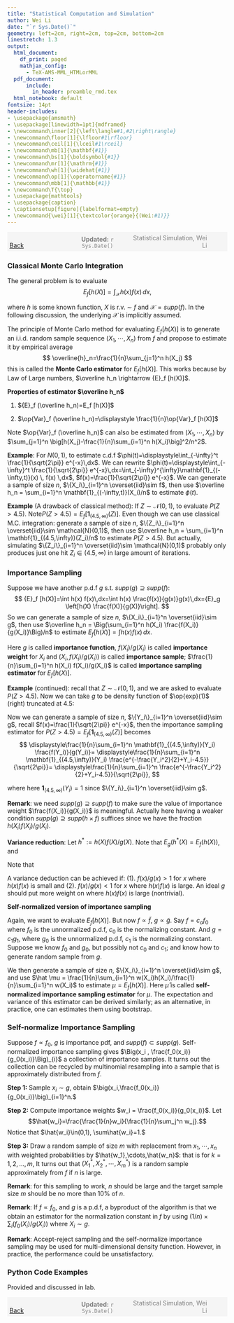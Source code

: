 ```yaml
---
title: "Statistical Computation and Simulation"
author: Wei Li
date: "`r Sys.Date()`"
geometry: left=2cm, right=2cm, top=2cm, bottom=2cm
linestretch: 1.3
output:
  html_document:
    df_print: paged
    mathjax_config:
      - TeX-AMS-MML_HTMLorMML   
  pdf_document: 
      include:
        in_header: preamble_rmd.tex
  html_notebook: default
fontsize: 14pt
header-includes:
- \usepackage{amsmath}
- \usepackage[linewidth=1pt]{mdframed}
- \newcommand\inner[2]{\left\langle#1,#2\right\rangle}
- \newcommand\floor[1]{\lfloor#1\rfloor}
- \newcommand\ceil[1]{\lceil#1\rceil}
- \newcommand\mb[1]{\mathbf{#1}}
- \newcommand\bs[1]{\boldsymbol{#1}}
- \newcommand\mr[1]{\mathrm{#1}}
- \newcommand\wh[1]{\widehat{#1}}
- \newcommand\op[1]{\operatorname{#1}}
- \newcommand\mbb[1]{\mathbb{#1}}
- \newcommand\T{\top}
- \usepackage{mathtools}
- \usepackage{caption}
- \captionsetup[figure]{labelformat=empty}
- \newcommand{\wei}[1]{\textcolor{orange}{(Wei:#1)}}
---
```


<script type="text/x-mathjax-config">
  MathJax.Hub.Config({
    jax: ["input/TeX", "output/CommonHTML"],
    extensions: ["tex2jax.js"],
    TeX: {
      extensions: ["AMSmath.js", "AMSsymbols.js", "noErrors.js", "noUndefined.js"]
    },
    "HTML-CSS": {
      availableFonts: [],
      preferredFont: null,
      webFont: "TeX",
      imageFont: null
    },
    CommonHTML: {
      linebreaks: { automatic: true }
    },
    showMathMenu: false  // Disable the MathJax context menu
  });
</script>



<span style="background-color: #f5f5f5; padding: 5px; display: block;">
    <span style="width: 25%; display: inline-block; text-align: left;">
        [Back](javascript:window.history.back())
    </span>
    <span style="width: 30%; display: inline-block; text-align: center; color: grey;">
        **Updated:** `r Sys.Date()`
    </span>
    <span style="width: 35%; display: inline-block; text-align: right; color: grey;">
        Statistical Simulation, Wei Li
    </span>
</span>

<!------------->

### Classical Monte Carlo Integration

The general problem is to evaluate 
$$
{E}_f [h(X)]=\int_{\mathcal{X}} h(x) f(x)\,dx,
$$

where $h$ is some known function, $X$ is r.v. $\sim$ $f$ and $\mathcal{X}=\textit{supp} (f)$. In the following discussion, the underlying $\mathcal{X}$ is implicitly assumed.

The principle of Monte Carlo method for evaluating ${E}_f [h(X)]$ is to generate an i.i.d. random sample sequence $(X_1, \cdots, X_n)$ from $f$ and propose to estimate it by empirical average
$$
\overline{h}_n=\frac{1}{n}\sum_{j=1}^n h(X_j)
$$
this is called the **Monte Carlo estimator** for ${E}_f [h(X)]$. This works because by Law of Large numbers, $\overline h_n \rightarrow {E}_f [h(X)]$.

**Properties of estimator $\overline h_n$**

1. ${E}_f (\overline h_n)=E_f [h(X)]$

\begin{mdframed}
Proof: $\mathbb{E}_f (\overline h_n)= \frac{1}{n} \sum_{j=1}^n \mathbb{E}_f[h(X_j)]=\frac{1}{n} \sum_{j=1}^n \mathbb{E}_f[h(X)]={E}_f [h(X)]$
\end{mdframed}

2. $\op{Var}_f (\overline h_n)=\displaystyle \frac{1}{n}\op{Var}_f [h(X)]$

\begin{mdframed}
Proof: 
\begin{align*}
\mathbb{V}ar_f (\overline h_n)&= \mathbb{V}ar_f \big[\frac{1}{n}\sum_{j=1}^n h(X_j) \big]= \frac{1}{n^2} \mathbb{V}ar_f \big[ \sum_{j=1}^n h(X_j) \big]\\
&\overset{(*)}=\frac{1}{n^2} \sum_{j=1}^n \mathbb{V}ar_f [ h(X_j)]=\frac{1}{n^2} \sum_{j=1}^n \mathbb{V}ar_f [h(X)]= \frac{1}{n}\mathbb{V}ar_f [h(X)]
\end{align*}
where $(*)$ holds since $X_j \overset{iid}\sim f$, $Cov(X_i,X_j)=0\quad (i\ne j)$
\end{mdframed}

Note $\op{Var}_f (\overline h_n)$ can also be estimated from $(X_1, \cdots, X_n)$ by $\sum_{j=1}^n \big[h(X_j)-\frac{1}{n}\sum_{i=1}^n h(X_i)\big]^2/n^2$.

\begin{mdframed}
Proof: 
\begin{align*}
\mathbb{V}ar_f (\overline h_n)&=\frac{1}{n}\mathbb{V}ar_f [h(X)]\\
&=\frac{1}{n}\mathbb{E}_f \{[h(X)-\mathbb{E}_f (h(X))]^2\} \quad (\textit{where}\,\, \mathbb{E}_f (h(X)) \textit{can be estimated by } \overline h_n)\\
&\leftarrow \frac{1}{n}\mathbb{E}_f \{[h(X)-\overline h_n]^2\} \quad \quad (\textit{now estimate}\,\, \mathbb{E}_f [h(X)-\overline h_n]^2)\\
&\leftarrow \frac{1}{n^2} \sum_{j=1}^n \left[h(X_j)-\overline h_n\right]^2\\
&=\frac{1}{n^2} \sum_{j=1}^n \left[h(X_j)-\frac{1}{n}\sum_{i=1}^n h(X_i)\right]^2
\end{align*}
\end{mdframed}

**Example**: For ${N}(0,1)$, to estimate c.d.f $\phi(t)=\displaystyle\int_{-\infty}^t \frac{1}{\sqrt{2\pi}} e^{-x}\,dx$. We can rewrite $\phi(t)=\displaystyle\int_{-\infty}^t \frac{1}{\sqrt{2\pi}} e^{-x}\,dx=\int_{-\infty}^{\infty}\mathbf{1}_{(-\infty,t)}(x) \, f(x) \,dx$, $f(x)=\frac{1}{\sqrt{2\pi}} e^{-x}$. We can generate a sample of size $n$, $\{X_i\}_{i=1}^n \overset{iid}\sim f$, then use $\overline h_n = \sum_{i=1}^n \mathbf{1}_{(-\infty,t)}(X_i)/n$ to estimate $\phi(t)$.

**Example** (A drawback of classical method): If $Z \sim \mathcal{N}(0,1)$, to evaluate $P(Z>4.5)$. Note$P(Z>4.5)={E}_f [\mathbf{1}_{(4.5,\infty)}(Z)]$. Even though we can use classical M.C. integration: generate a sample of size $n$, $\{Z_i\}_{i=1}^n \overset{iid}\sim \mathcal{N}(0,1)$, then use $\overline h_n = \sum_{i=1}^n \mathbf{1}_{(4.5,\infty)}(Z_i)/n$ to estimate $P(Z>4.5)$. But actually, simulating $\{Z_i\}_{i=1}^n \overset{iid}\sim \mathcal{N}(0,1)$ probably only produces just one hit $Z_i\in(4.5,\infty)$ in large amount of iterations. 

### Importance Sampling

Suppose we have another p.d.f $g$ s.t. $supp(g)\supseteq supp(f)$:
$$
{E}_f [h(X)]=\int h(x) f(x)\,dx=\int h(x) \frac{f(x)}{g(x)}g(x)\,dx={E}_g \left[h(X) \frac{f(X)}{g(X)}\right].
$$
So we can generate a sample of size $n$, $\{X_i\}_{i=1}^n \overset{iid}\sim g$, then use $\overline h_n = \Big(\sum_{i=1}^n h(X_i) \frac{f(X_i)}{g(X_i)}\Big)/n$ to estimate ${E}_f [h(X)]=\int h(x) f(x)\,dx$.

Here $g$ is called **importance function**, $f(X_i)/g(X_i)$ is called **importance weight** for $X_i$ and $\displaystyle \left( X_i, f(X_i)/g(X_i) \right)$ is called **importance sample**; $\frac{1}{n}\sum_{i=1}^n h(X_i) f(X_i)/g(X_i)$ is called **importance sampling estimator** for ${E}_f [h(X)]$.

**Example** (continued): recall that $Z \sim \mathcal{N}(0,1)$, and we are asked to evaluate $P(Z>4.5)$. Now we can take $g$ to be density function of $\op{exp}(1)$ (right) truncated at $4.5$:
\begin{align*}
g(y)&=P\left(exp(1)=y|exp(1)>4.5\right)=\frac{P\left(exp(1)=y , exp(1)>4.5\right)}{P\left(exp(1)>4.5\right)}= \frac{P\left(exp(1)=y\right)}{P\left(exp(1)>4.5\right)}\\
&=\frac{e^{-y}}{1-\int_0^{4.5}e^{-x}\,dx}=\frac{e^{-y}}{1-(1-e^{-4.5})}=e^{-(y-4.5)} \quad (y> 4.5).
\end{align*}

Now we can generate a sample of size $n$, $\{Y_i\}_{i=1}^n \overset{iid}\sim g$, recall $f(x)=\frac{1}{\sqrt{2\pi}} e^{-x}$, then the importance sampling estimator for $P(Z>4.5)={E}_f [\mathbf{1}_{(4.5,\infty)}(Z)]$ becomes 
$$
\displaystyle\frac{1}{n}\sum_{i=1}^n \mathbf{1}_{(4.5,\infty)}(Y_i) \frac{f(Y_i)}{g(Y_i)}=
\displaystyle\frac{1}{n}\sum_{i=1}^n \mathbf{1}_{(4.5,\infty)}(Y_i) \frac{e^{-\frac{Y_i^2}{2}+Y_i-4.5}}{\sqrt{2\pi}}=
\displaystyle\frac{1}{n}\sum_{i=1}^n \frac{e^{-\frac{Y_i^2}{2}+Y_i-4.5}}{\sqrt{2\pi}},
$$

where here $\mathbf{1}_{(4.5,\infty)}(Y_i)=1$ since $\{Y_i\}_{i=1}^n \overset{iid}\sim g$.

**Remark**: we need $supp(g)\supseteq supp(f)$ to make sure the value of importance weight $\frac{f(X_i)}{g(X_i)}$ is meaningful. Actually here having a weaker condition $supp(g)\supseteq supp(h \times f)$ suffices since we have the fraction $h(X_i)f(X_i)/g(X_i)$.

**Variance reduction**:
Let $h^*:=h(X)f(X)/g(X)$. Note that $E_g(h^*(X)=E_f(h(X))$, and 
\begin{equation*}
\operatorname{Var}_g\left(h^*({X})\right) =\int \frac{h({x})^2 f({x})}{g({x})} f({x}) d {x}-(E_g(h^*(X))^2.
\end{equation*}

Note that 
\begin{equation*}
\operatorname{Var}_f(h({X}))-\operatorname{Var}_g\left(h^*({X})\right)=\int h({x})^2\left(1-\frac{f({x})}{g({x})}\right) f({x}) d {x}.
\end{equation*}

A variance deduction can be achieved if: (1). $f({x}) / g({x})>1$ for $x$ where $h({x}) f({x})$ is small and (2). $f({x}) / g({x})<1$ for $x$ where $h({x}) f({x})$ is large. An ideal $g$ should put more weight on where $h({x}) f({x})$ is large (nontrivial).

**Self-normalized version of importance sampling**

Again, we want to evaluate ${E}_f [h(X)]$. But now $f \propto \tilde f$, $g \propto \tilde g$. Say $f=c_o f_0$ where $f_0$ is the unnormalized p.d.f, $c_0$ is the normalizing constant. And $g=c_1 g_1$, where $g_0$ is the unnormalized p.d.f, $c_1$ is the normalizing constant. Suppose we know $f_0$ and $g_0$, but possibly not $c_0$ and $c_1$; and know how to generate random sample from $g$.
\begin{align*}
{E}_f [h(X)]&=\int h(x) f(x)\,dx\\
&=\frac{\int \frac{h(x) f(x)}{g(x)}g(x)\,dx}{\int \frac{f(x)}{g(x)}g(x)\,dx}\\
&=\frac{\int \frac{f_0(x)}{g_0(x)}h(x)g(x)\,dx}{\int \frac{f_0(x)}{g_0(x)}g(x)\,dx} \quad (\textit{now }\, w(x):=\frac{f_0(x)}{g_0(x)})\\
&=\frac{\int w(x)h(x)g(x)\,dx}{\int w(x)g(x)\,dx}= \frac{{E}_g[w(x)h(x)]}{{E}_g[w(x)]}.
\end{align*}

We then generate a sample of size $n$, $\{X_i\}_{i=1}^n \overset{iid}\sim g$, and use $\hat \mu = \frac{1}{n}\sum_{i=1}^n w(X_i)h(X_i)/\frac{1}{n}\sum_{i=1}^n w(X_i)$ to estimate $\mu={E}_f [h(X)]$. Here $\hat\mu$ is called **self-normalized importance sampling estimator** for $\mu$. The expectation and variance of this estimator can be derived similarly; as an alternative, in practice, one can estimates them using bootstrap.

\begin{mdframed}
The reason why $\hat\mu \rightarrow \mu$.
$$
\hat \mu = \displaystyle\frac{\frac{1}{n}\sum_{i=1}^n \frac{f_0(X_i)}{g_0(X_i)}h(X_i)}{\frac{1}{n}\sum_{i=1}^n \frac{f_0(X_i)}{g_0(X_i)}}=
\displaystyle\frac{\frac{1}{n}\sum_{i=1}^n \frac{f(X_i)}{g(X_i)}h(X_i)}{\frac{1}{n}\sum_{i=1}^n \frac{f(X_i)}{g(X_i)}}
\,\,\overset{LLN}\rightarrow \,\,\frac{\mathbb{E}_g \big[\frac{f(X)}{g(X)}h(X)\big]}{\mathbb{E}_g \big[\frac{f(X)}{g(X)}\big]}
$$
The last term equals to $\int \frac{h(x) f(x)}{g(x)}g(x)\,dx \big/\int \frac{f(x)}{g(x)}g(x)\,dx=\int h(x) f(x)\,dx=\mathbb{E}_f [h(X)]=\mu$.
\end{mdframed}


### Self-normalize Importance Sampling

Suppose $f\propto f_0$, $g$ is importance pdf, and $supp(f)\subset supp(g).$ Self-normalized importance sampling gives $\Big(x_i , \frac{f_0(x_i)}{g_0(x_i)}\Big)_{i}$ a collection of importance samples. It turns out the collection can be recycled by multinomial resampling into a sample that is approximately distributed from $f$.

**Step 1:** 
Sample $x_i\sim g$, obtain $\big(x_i,\frac{f_0(x_i)}{g_0(x_i)}\big)_{i=1}^n.$

**Step 2:**
Compute importance weights $w_i = \frac{f_0(x_i)}{g_0(x_i)}$. Let $$\hat{w_i}=\frac{\frac{1}{n}w_i}{\frac{1}{n}\sum_j^n w_j}.$$ 
Notice that $\hat{w_i}\in(0,1), \sum\hat{w_i}=1.$

**Step 3:**
Draw a random sample of size $m$ with replacement from $x_1,\cdots,x_n$ with weighted probabilities by $\hat{w_1},\cdots,\hat{w_n}$: that is for $k=1, 2, \ldots, m$,
\begin{equation*}
X^*_k= \left\{
\begin{aligned}
x_1 &\quad& \mbox{with prob}=\hat{w_1}\\
x_2 &\quad& \mbox{with prob}=\hat{w_2}\\
&\vdots&\\
x_n &\quad& \mbox{with prob}=\hat{w_n}.
\end{aligned}
\right.
\end{equation*}
It turns out that $(X_1^*,X_2^*,\cdots,X_m^*)$ is a random sample approximately from $f$ if $n$ is large.

**Remark**: for this sampling to work, $n$ should be large and the target sample size $m$ should be no more than $10\%$ of $n$.

**Remark**: If $f \propto f_0$, and $g$ is a p.d.f, a byproduct of the algorithm is that we obtain an estimator for the normalization constant in $f$ by using $(1/n)\times\sum_{i} (f_0(X_i) /g(X_i))$ where $X_i \sim g.$

**Remark**: Accept-reject sampling and the self-normalize importance sampling may be used for multi-dimensional density function. However, in practice, the performance could be unsatisfactory.

### Python Code Examples

Provided and discussed in lab.


<!------------->
<span style="background-color: #f5f5f5; padding: 5px; display: block;">
    <span style="width: 25%; display: inline-block; text-align: left;">
        [Back](javascript:window.history.back())
    </span>
    <span style="width: 30%; display: inline-block; text-align: center; color: grey;">
        **Updated:** `r Sys.Date()`
    </span>
    <span style="width: 35%; display: inline-block; text-align: right; color: grey;">
        Statistical Simulation, Wei Li
    </span>
</span>





